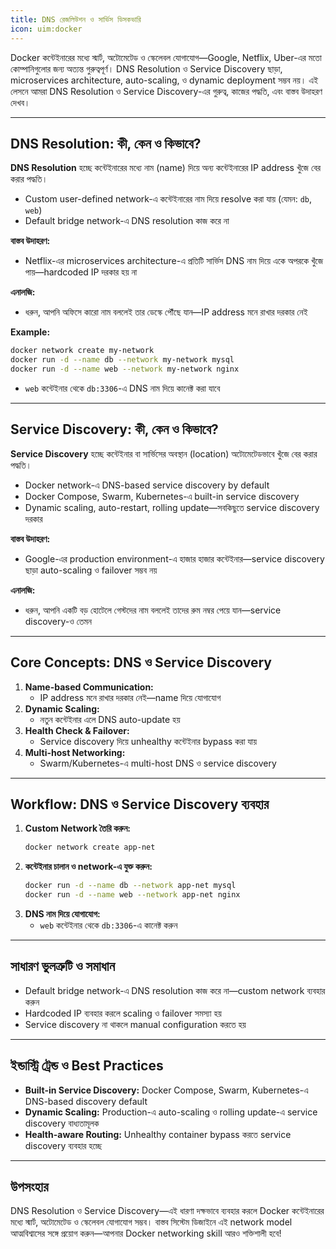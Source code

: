 ```yaml
---
title: DNS রেজলিউশন ও সার্ভিস ডিসকভারি
icon: uim:docker
---
```


Docker কন্টেইনারের মধ্যে স্মার্ট, অটোমেটেড ও স্কেলেবল যোগাযোগ—Google, Netflix, Uber-এর মতো কোম্পানিগুলোর জন্য অত্যন্ত গুরুত্বপূর্ণ। DNS Resolution ও Service Discovery ছাড়া, microservices architecture, auto-scaling, ও dynamic deployment সম্ভব নয়। এই লেসনে আমরা DNS Resolution ও Service Discovery-এর গুরুত্ব, কাজের পদ্ধতি, এবং বাস্তব উদাহরণ দেখব।

---

## DNS Resolution: কী, কেন ও কিভাবে?

**DNS Resolution** হচ্ছে কন্টেইনারের মধ্যে নাম (name) দিয়ে অন্য কন্টেইনারের IP address খুঁজে বের করার পদ্ধতি।

- Custom user-defined network-এ কন্টেইনারের নাম দিয়ে resolve করা যায় (যেমন: `db`, `web`)
- Default bridge network-এ DNS resolution কাজ করে না

**বাস্তব উদাহরণ:**
- Netflix-এর microservices architecture-এ প্রতিটি সার্ভিস DNS নাম দিয়ে একে অপরকে খুঁজে পায়—hardcoded IP দরকার হয় না

**এনালজি:**
- ধরুন, আপনি অফিসে কারো নাম বললেই তার ডেস্কে পৌঁছে যান—IP address মনে রাখার দরকার নেই

**Example:**
```bash
docker network create my-network
docker run -d --name db --network my-network mysql
docker run -d --name web --network my-network nginx
```
- `web` কন্টেইনার থেকে `db:3306`-এ DNS নাম দিয়ে কানেক্ট করা যাবে

---

## Service Discovery: কী, কেন ও কিভাবে?

**Service Discovery** হচ্ছে কন্টেইনার বা সার্ভিসের অবস্থান (location) অটোমেটেডভাবে খুঁজে বের করার পদ্ধতি।

- Docker network-এ DNS-based service discovery by default
- Docker Compose, Swarm, Kubernetes-এ built-in service discovery
- Dynamic scaling, auto-restart, rolling update—সবকিছুতে service discovery দরকার

**বাস্তব উদাহরণ:**
- Google-এর production environment-এ হাজার হাজার কন্টেইনার—service discovery ছাড়া auto-scaling ও failover সম্ভব নয়

**এনালজি:**
- ধরুন, আপনি একটি বড় হোটেলে গেস্টদের নাম বললেই তাদের রুম নম্বর পেয়ে যান—service discovery-ও তেমন

---

## Core Concepts: DNS ও Service Discovery

1. **Name-based Communication:**
    - IP address মনে রাখার দরকার নেই—name দিয়ে যোগাযোগ
2. **Dynamic Scaling:**
    - নতুন কন্টেইনার এলে DNS auto-update হয়
3. **Health Check & Failover:**
    - Service discovery দিয়ে unhealthy কন্টেইনার bypass করা যায়
4. **Multi-host Networking:**
    - Swarm/Kubernetes-এ multi-host DNS ও service discovery

---

## Workflow: DNS ও Service Discovery ব্যবহার

1. **Custom Network তৈরি করুন:**
    ```bash
    docker network create app-net
    ```
2. **কন্টেইনার চালান ও network-এ যুক্ত করুন:**
    ```bash
    docker run -d --name db --network app-net mysql
    docker run -d --name web --network app-net nginx
    ```
3. **DNS নাম দিয়ে যোগাযোগ:**
    - `web` কন্টেইনার থেকে `db:3306`-এ কানেক্ট করুন

---

## সাধারণ ভুলত্রুটি ও সমাধান

- Default bridge network-এ DNS resolution কাজ করে না—custom network ব্যবহার করুন
- Hardcoded IP ব্যবহার করলে scaling ও failover সমস্যা হয়
- Service discovery না থাকলে manual configuration করতে হয়

---

## ইন্ডাস্ট্রি ট্রেন্ড ও Best Practices

- **Built-in Service Discovery:** Docker Compose, Swarm, Kubernetes-এ DNS-based discovery default
- **Dynamic Scaling:** Production-এ auto-scaling ও rolling update-এ service discovery বাধ্যতামূলক
- **Health-aware Routing:** Unhealthy container bypass করতে service discovery ব্যবহার হচ্ছে

---

## উপসংহার

DNS Resolution ও Service Discovery—এই ধারণা দক্ষভাবে ব্যবহার করলে Docker কন্টেইনারের মধ্যে স্মার্ট, অটোমেটেড ও স্কেলেবল যোগাযোগ সম্ভব। বাস্তব সিস্টেম ডিজাইনে এই network model আত্মবিশ্বাসের সঙ্গে প্রয়োগ করুন—আপনার Docker networking skill আরও শক্তিশালী হবে!
